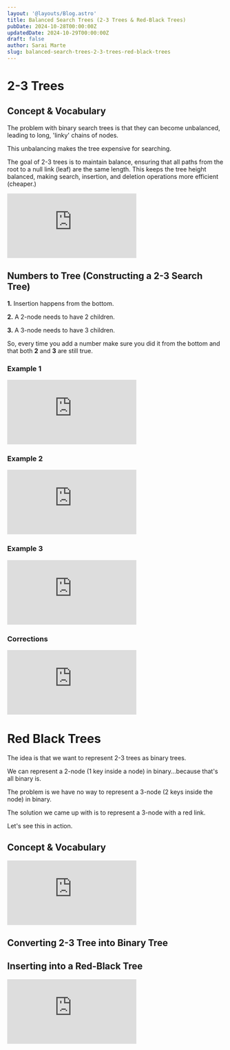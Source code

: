 ```yaml
---
layout: '@layouts/Blog.astro'
title: Balanced Search Trees (2-3 Trees & Red-Black Trees)
pubDate: 2024-10-28T00:00:00Z 
updatedDate: 2024-10-29T00:00:00Z 
draft: false
author: Sarai Marte
slug: balanced-search-trees-2-3-trees-red-black-trees
---
```



# 2-3 Trees

## Concept & Vocabulary 

The problem with binary search trees is that they can become unbalanced, leading to long, 'linky' chains of nodes. 

This unbalancing makes the tree expensive for searching. 

The goal of 2-3 trees is to maintain balance, ensuring that all paths from the root to a null link (leaf) are the same length. This keeps the tree height balanced, making search, insertion, and deletion operations more efficient (cheaper.)

<ImageMd img = {img2} alt = "2-3 Tree Vocabulary"/>

<iframe src="https://www.youtube.com/embed/XMG17J0rO58?si=WpEK5KoF_7UHHLbK" title="YouTube video player" frameborder="0" allow="accelerometer; autoplay; clipboard-write; encrypted-media; gyroscope; picture-in-picture; web-share" referrerpolicy="strict-origin-when-cross-origin" allowfullscreen></iframe>

## Numbers to Tree (Constructing a 2-3 Search Tree)

<Rulebox>

**1.** Insertion happens from the bottom.

**2.** A 2-node needs to have 2 children.

**3.** A 3-node needs to have 3 children. 

So, every time you add a number make sure you did it from the bottom and that both **2** and **3** are still true.  

</Rulebox>

### Example 1 

<iframe src="https://www.youtube.com/embed/7HojT2k_Svc?si=mHFSmA1qFYOhpMUE" title="YouTube video player" frameborder="0" allow="accelerometer; autoplay; clipboard-write; encrypted-media; gyroscope; picture-in-picture; web-share" referrerpolicy="strict-origin-when-cross-origin" allowfullscreen></iframe>

### Example 2

<iframe src="https://www.youtube.com/embed/lxkXUlYvSNk?si=2py1y_o6zAJQEiqF" title="YouTube video player" frameborder="0" allow="accelerometer; autoplay; clipboard-write; encrypted-media; gyroscope; picture-in-picture; web-share" referrerpolicy="strict-origin-when-cross-origin" allowfullscreen></iframe>

### Example 3

<iframe src="https://www.youtube.com/embed/36RXamgYqNA?si=Ec7Sf7OvfGdguT2P" title="YouTube video player" frameborder="0" allow="accelerometer; autoplay; clipboard-write; encrypted-media; gyroscope; picture-in-picture; web-share" referrerpolicy="strict-origin-when-cross-origin" allowfullscreen></iframe>

### Corrections

<iframe src="https://www.youtube.com/embed/QmxQ1zexET4?si=lKu8SQ3EpUZiKymB" title="YouTube video player" frameborder="0" allow="accelerometer; autoplay; clipboard-write; encrypted-media; gyroscope; picture-in-picture; web-share" referrerpolicy="strict-origin-when-cross-origin" allowfullscreen></iframe>

# Red Black Trees

The idea is that we want to represent 2-3 trees as binary trees. 

We can represent a 2-node (1 key inside a node) in binary...because that's all binary is. 

The problem is we have no way to represent a 3-node (2 keys inside the node) in binary. 

The solution we came up with is to represent a 3-node with a red link. 

Let's see this in action.

## Concept & Vocabulary 

<iframe src="https://www.youtube.com/embed/xvFk_4mguAs?si=xVMqulsv9uOPN-bZ" title="YouTube video player" frameborder="0" allow="accelerometer; autoplay; clipboard-write; encrypted-media; gyroscope; picture-in-picture; web-share" referrerpolicy="strict-origin-when-cross-origin" allowfullscreen></iframe>

## Converting 2-3 Tree into Binary Tree 


## Inserting into a Red-Black Tree 

<ImageMd img={img1} alt = "Cases for Red-Black Trees"> </ImageMd>

<iframe src="https://www.youtube.com/embed/qpihXltSHoY?si=Fia_HXK-TqU_gMXY" title="YouTube video player" frameborder="0" allow="accelerometer; autoplay; clipboard-write; encrypted-media; gyroscope; picture-in-picture; web-share" referrerpolicy="strict-origin-when-cross-origin" allowfullscreen></iframe>
